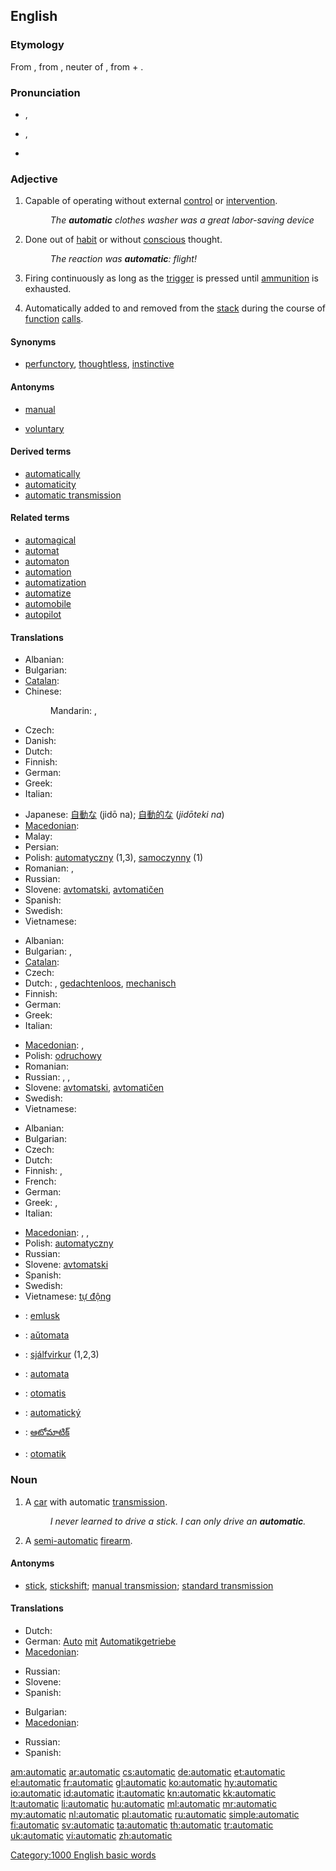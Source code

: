 ==English==

===Etymology===
From {{etyl|fr}} {{term|automatique}}, from {{etyl|grc}} {{term|αὐτόματον|sc=polytonic|tr=automaton}}, neuter of {{term|αὐτόματος||selfmoving, moving of oneself, self-acting, spontaneous|sc=polytonic|tr=automatos}}, from {{term|αὐτός||self, myself|sc=polytonic|tr=autos}} + {{term|μέμαα||to wish eagerly, strive, yearn, desire|sc=polytonic|tr=memaa}}.

===Pronunciation===
* {{a|UK}} {{IPA|/ˌɔːtəˈmætɪk/}}, {{SAMPA|/%O:t@"m{tIk/}}
* {{a|US}} {{IPA|/ˌɔtəˈmætɪk/}}, {{SAMPA|/%Ot@"m{tIk/}}
* {{audio|en-us-automatic.ogg|Audio (US)}}
*: {{rhymes|ætɪk}}

===Adjective===
{{en-adj|-}}

# Capable of operating without external [[control]] or [[intervention]].
#: ''The '''automatic''' clothes washer was a great labor-saving device''
# Done out of [[habit]] or without [[conscious]] thought.
#: ''The reaction was '''automatic''': flight!''
# {{context|of a [[firearm]] such as a [[machine gun]]}} Firing continuously as long as the [[trigger]] is pressed until [[ammunition]] is exhausted.
# {{computing|of a local [[variable]]}} Automatically added to and removed from the [[stack]] during the course of [[function]] [[call]]s.

====Synonyms====
* {{sense|without conscious thought}} [[perfunctory]], [[thoughtless]], [[instinctive]]

====Antonyms====
* {{sense|capable of operating without external control}} [[manual]]
* {{sense|without conscious thought}} [[voluntary]]

====Derived terms====
* [[automatically]]
* [[automaticity]]
* [[automatic transmission]]

====Related terms====
* [[automagical]]
* [[automat]]
* [[automaton]]
* [[automation]]
* [[automatization]]
* [[automatize]]
* [[automobile]]
* [[autopilot]]

====Translations====
{{trans-top|capable of operating without external control}}
* Albanian: {{t+|sq|automatik|xs=Albanian}}
* Bulgarian: {{t|bg|автоматичен}}
* [[Catalan]]: {{t|ca|automàtic}}
* Chinese:
*: Mandarin: {{t-|cmn|自動|alt=自動的|sc=Hani}}, {{t-|cmn|自动|alt=自动的|tr=zìdòng de|sc=Hani}}
* Czech: {{t-|cs|automatický|m}}
* Danish: {{t-|da|automatik}}
* Dutch: {{t+|nl|automatisch}}
* Finnish: {{t+|fi|automaattinen}}
* German: {{t+|de|automatisch}}
* Greek: {{t+|el|αυτόματος|m|tr=''aftómatos''}}
* Italian: {{t-|it|automatico}}
{{trans-mid}}
* Japanese: [[自動な]] (jidō na); [[自動的な]] (''jidōteki na'')
* [[Macedonian]]: {{t-|mk|автоматски|m|tr=avtomátski}}
* Malay: {{t|ms|automatik}}
* Persian: {{t|fa|خودکار|tr=xodkâr|sc=fa-Arab}}
* Polish: [[automatyczny]] (1,3), [[samoczynny]] (1)
* Romanian: {{t|ro|automat|m|n}}, {{t|ro|automată|f}}
* Russian: {{t+|ru|автоматический|tr=a''vtomatíčeskij''}}
* Slovene: [[avtomatski]], [[avtomatičen]]
* Spanish: {{t-|es|automático|m}}
* Swedish: {{t+|sv|automatisk}}
* Vietnamese: {{t+|vi|tự động|xs=Vietnamese}}
{{trans-bottom}}

{{trans-top|acting without conscious thought}}
* Albanian: {{t+|sq|automatik|xs=Albanian}}
* Bulgarian: {{t|bg|неволен}},  {{t|bg|машинален}}
* [[Catalan]]: {{t|ca|automàtic}}
* Czech: {{t-|cs|automatický|m}}
* Dutch: {{t+|nl|automatisch}}, [[gedachtenloos]], [[mechanisch]]
* Finnish: {{t+|fi|automaattinen}}
* German: {{t+|de|automatisch}}
* Greek: {{t+|el|αυτόματος|m|tr=aftómatos}}
* Italian: {{t-|it|automatico}}
{{trans-mid}}
* [[Macedonian]]: {{t-|mk|автоматски|tr=avtomátski}},  {{t-|mk|механички|tr=mehánički}}
* Polish: [[odruchowy]] {{m}}
* Romanian: {{t|ro|automat|m|n}}
* Russian: {{t+|ru|автоматический|tr=avtomatíčeskij}}, {{t|ru|механический|tr=''mexaníčeskij''}}, {{t|ru|машинальный|tr=''mašinál'nyj''}}
* Slovene: [[avtomatski]], [[avtomatičen]]
* Swedish: {{t+|sv|automatisk}}
* Vietnamese: {{t+|vi|tự nhiên|xs=Vietnamese}}
{{trans-bottom}}

{{trans-top|describing a firearm which fires continuously}}
* Albanian: {{t+|sq|automatik|xs=Albanian}}
* Bulgarian: {{t|bg|автоматичен}}
* Czech: {{t-|cs|automatický|m}}
* Dutch: {{t+|nl|automatisch}}
* Finnish: {{t+|fi|automaattinen}},  {{t|fi|sarjatuli-}}
* French: {{t+|fr|automatique}}
* German: {{t+|de|automatisch}}
* Greek: {{t|el|αυτόματο|n|tr=aftómato}},  {{t+|el|αυτόματος|m|tr=aftómatos}}
* Italian: {{t-|it|automatico}}
{{trans-mid}}
* [[Macedonian]]: {{t-|mk|автоматски|m|tr=avtomátski}},  {{t|mk|автоматска|f|tr=avtomátskа}},  {{t|mk|автоматско|n|tr=avtomátsko}}
* Polish: [[automatyczny]] {{m}}
* Russian: {{t+|ru|автоматический|tr=''avtomatíčeskij''}}
* Slovene: [[avtomatski]]
* Spanish: {{t-|es|automático}}
* Swedish: {{t+|sv|automatisk}}
* Vietnamese: [[tự động]]
{{trans-bottom}}

{{checktrans-top}}
* {{ttbc|br}}: [[emlusk]]
* {{ttbc|eo}}: [[aŭtomata]]
* {{ttbc|is}}: [[sjálfvirkur]] (1,2,3)
* {{ttbc|io}}: [[automata]]
* {{ttbc|id}}: [[otomatis]]
{{trans-mid}}
* {{ttbc|sk}}: [[automatický]]
* {{ttbc|te}}: [[ఆటోమాటిక్]]
* {{ttbc|tr}}: [[otomatik]]
{{trans-bottom}}

===Noun===
{{en-noun}}

# A [[car]] with automatic [[transmission]].
#: ''I never learned to drive a stick. I can only drive an '''automatic'''.''
# A [[semi-automatic]] [[firearm]].

====Antonyms====
* {{sense|car with automatic transmission}} [[stick]], [[stickshift]]; [[manual transmission]]; [[standard transmission]]

====Translations====
{{trans-top|A car with automatic transmission}}
* Dutch: {{t+|nl|automaat|m}}
* German: [[Auto]] [[mit]] [[Automatikgetriebe]] {{n}}
* [[Macedonian]]: {{t|mk|автоматик|m|tr=avtomátik}}
{{trans-mid}}
* Russian: {{t|ru|автомат|m|tr=avtomát|sc=Cyrl}}
* Slovene: {{t-|sl|avtomatik|m}}
* Spanish: {{t-|es|automático|m}}
{{trans-bottom}}

{{trans-top|A semi-automatic pistol}}
* Bulgarian: {{t+|bg|автомат}}
* [[Macedonian]]: {{t|mk|полуавтоматски пиштол|m|tr=poluavtomátski píštol}}
{{trans-mid}}
* Russian: {{t|ru|автомат|m|tr=avtomát|sc=Cyrl}}
* Spanish: {{t|es|semi-automática|f}}
{{trans-bottom}}

[[Category:1000 English basic words]]

[[am:automatic]]
[[ar:automatic]]
[[cs:automatic]]
[[de:automatic]]
[[et:automatic]]
[[el:automatic]]
[[fr:automatic]]
[[gl:automatic]]
[[ko:automatic]]
[[hy:automatic]]
[[io:automatic]]
[[id:automatic]]
[[it:automatic]]
[[kn:automatic]]
[[kk:automatic]]
[[lt:automatic]]
[[li:automatic]]
[[hu:automatic]]
[[ml:automatic]]
[[mr:automatic]]
[[my:automatic]]
[[nl:automatic]]
[[pl:automatic]]
[[ru:automatic]]
[[simple:automatic]]
[[fi:automatic]]
[[sv:automatic]]
[[ta:automatic]]
[[th:automatic]]
[[tr:automatic]]
[[uk:automatic]]
[[vi:automatic]]
[[zh:automatic]]